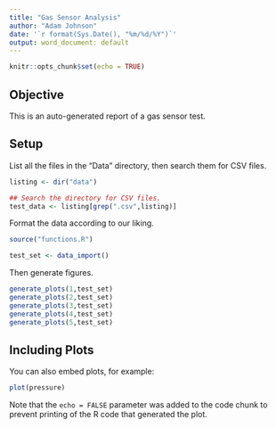 ```yaml
---
title: "Gas Sensor Analysis"
author: "Adam Johnson"
date: '`r format(Sys.Date(), "%m/%d/%Y")`'
output: word_document: default
---
```


```r
knitr::opts_chunk$set(echo = TRUE)
```

## Objective

This is an auto-generated report of a gas sensor test.

## Setup

List all the files in the "Data" directory, then search them for CSV files.  
```r
listing <- dir("data")

## Search the directory for CSV files.
test_data <- listing[grep(".csv",listing)]
```

Format the data according to our liking.
```r
source("functions.R")

test_set <- data_import()
```

Then generate figures.
```r
generate_plots(1,test_set)
generate_plots(2,test_set)
generate_plots(3,test_set)
generate_plots(4,test_set)
generate_plots(5,test_set)
```

## Including Plots

You can also embed plots, for example:

```r
plot(pressure)
```

Note that the `echo = FALSE` parameter was added to the code chunk to prevent printing of the R code that generated the plot.
